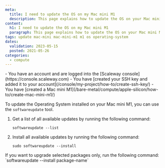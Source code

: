```yaml
---
meta:
  title: I need to update the OS on my Mac mini M1
  description: This page explains how to update the OS on your Mac mini M1
content:
  h1: I need to update the OS on my Mac mini M1
  paragraph: This page explains how to update the OS on your Mac mini M1
tags: update mac-mini mac-mini-m1 m1 os operating-system 
dates:
  validation: 2023-05-15
  posted: 2021-05-26
categories:
  - compute
---
```


<Macro id="iam-requirements" />

<Message type="requirement">
  - You have an account and are logged into the [Scaleway console](https://console.scaleway.com)
  - You have [created your SSH key and added it to your account](/console/my-project/how-to/create-ssh-key/)
  - You have [created a Mac mini M1](/bare-metal/compute/apple-silicon/how-to/create-mac-mini-m1/)
</Message>

To update the Operating System installed on your Mac mini M1, you can use the `softwareupdate` tool.

1. Get a list of all available updates by running the following command:
    ```
    softwareupdate --list
    ```
2. Install all available updates by running the following command:
    ```
    sudo softwareupdate --install
    ```

<Message type="note">
  If you want to upgrade selected packages only, run the following command: `softwareupdate --install package-name`
</Message>
